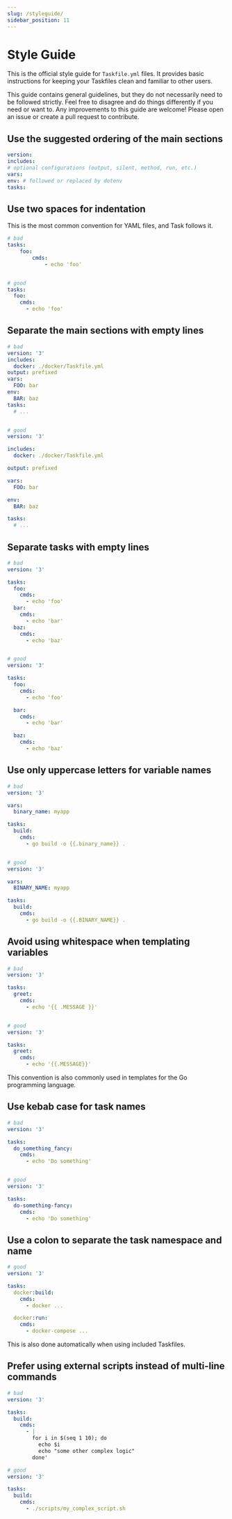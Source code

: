 ```yaml
---
slug: /styleguide/
sidebar_position: 11
---
```


# Style Guide

This is the official style guide for `Taskfile.yml` files. It provides basic
instructions for keeping your Taskfiles clean and familiar to other users.

This guide contains general guidelines, but they do not necessarily need to be
followed strictly. Feel free to disagree and do things differently if you need
or want to. Any improvements to this guide are welcome! Please open an issue or
create a pull request to contribute.

## Use the suggested ordering of the main sections

```yaml
version:
includes:
# optional configurations (output, silent, method, run, etc.)
vars:
env: # followed or replaced by dotenv
tasks:
```

## Use two spaces for indentation

This is the most common convention for YAML files, and Task follows it.

```yaml
# bad
tasks:
    foo:
        cmds:
            - echo 'foo'


# good
tasks:
  foo:
    cmds:
      - echo 'foo'
```

## Separate the main sections with empty lines

```yaml
# bad
version: '3'
includes:
  docker: ./docker/Taskfile.yml
output: prefixed
vars:
  FOO: bar
env:
  BAR: baz
tasks:
  # ...


# good
version: '3'

includes:
  docker: ./docker/Taskfile.yml

output: prefixed

vars:
  FOO: bar

env:
  BAR: baz

tasks:
  # ...
```

## Separate tasks with empty lines

```yaml
# bad
version: '3'

tasks:
  foo:
    cmds:
      - echo 'foo'
  bar:
    cmds:
      - echo 'bar'
  baz:
    cmds:
      - echo 'baz'


# good
version: '3'

tasks:
  foo:
    cmds:
      - echo 'foo'

  bar:
    cmds:
      - echo 'bar'

  baz:
    cmds:
      - echo 'baz'
```

## Use only uppercase letters for variable names

```yaml
# bad
version: '3'

vars:
  binary_name: myapp

tasks:
  build:
    cmds:
      - go build -o {{.binary_name}} .


# good
version: '3'

vars:
  BINARY_NAME: myapp

tasks:
  build:
    cmds:
      - go build -o {{.BINARY_NAME}} .
```

## Avoid using whitespace when templating variables

```yaml
# bad
version: '3'

tasks:
  greet:
    cmds:
      - echo '{{ .MESSAGE }}'


# good
version: '3'

tasks:
  greet:
    cmds:
      - echo '{{.MESSAGE}}'
```

This convention is also commonly used in templates for the Go programming
language.

## Use kebab case for task names

```yaml
# bad
version: '3'

tasks:
  do_something_fancy:
    cmds:
      - echo 'Do something'


# good
version: '3'

tasks:
  do-something-fancy:
    cmds:
      - echo 'Do something'
```

## Use a colon to separate the task namespace and name

```yaml
# good
version: '3'

tasks:
  docker:build:
    cmds:
      - docker ...

  docker:run:
    cmds:
      - docker-compose ...
```

This is also done automatically when using included Taskfiles.

## Prefer using external scripts instead of multi-line commands

```yaml
# bad
version: '3'

tasks:
  build:
    cmds:
      - |
        for i in $(seq 1 10); do
          echo $i
          echo "some other complex logic"
        done'

# good
version: '3'

tasks:
  build:
    cmds:
      - ./scripts/my_complex_script.sh
```
